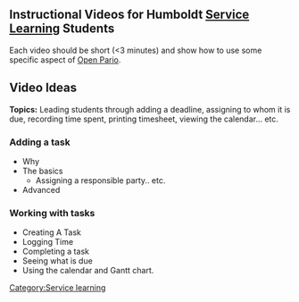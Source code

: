 == Instructional Videos for Humboldt [[Service Learning]] Students ==

Each video should be short (<3 minutes) and show how to use some specific aspect of [http://openpario.mime.oregonstate.edu:3000/ Open Pario]. 

==Video Ideas==
'''Topics:''' Leading students through adding a deadline, assigning to whom it is due, recording time spent, printing timesheet, viewing the calendar... etc.

===Adding a task===
*Why
*The basics
**Assigning a responsible party.. etc.
*Advanced

===Working with tasks===
*Creating A Task
*Logging Time
*Completing a task
*Seeing what is due
*Using the calendar and Gantt chart.

[[Category:Service learning]]
